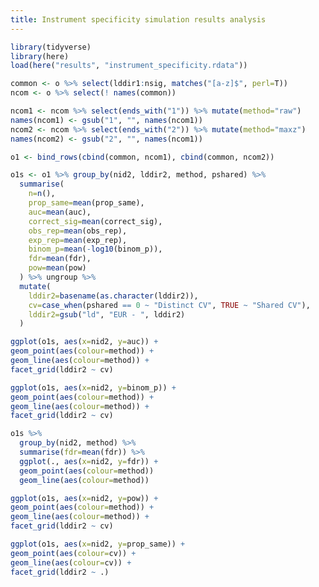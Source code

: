 ```yaml
---
title: Instrument specificity simulation results analysis
---
```


```r
library(tidyverse)
library(here)
load(here("results", "instrument_specificity.rdata"))

common <- o %>% select(lddir1:nsig, matches("[a-z]$", perl=T))
ncom <- o %>% select(! names(common))

ncom1 <- ncom %>% select(ends_with("1")) %>% mutate(method="raw")
names(ncom1) <- gsub("1", "", names(ncom1))
ncom2 <- ncom %>% select(ends_with("2")) %>% mutate(method="maxz")
names(ncom2) <- gsub("2", "", names(ncom1))

o1 <- bind_rows(cbind(common, ncom1), cbind(common, ncom2))

o1s <- o1 %>% group_by(nid2, lddir2, method, pshared) %>%
  summarise(
    n=n(),
    prop_same=mean(prop_same),
    auc=mean(auc),
    correct_sig=mean(correct_sig),
    obs_rep=mean(obs_rep),
    exp_rep=mean(exp_rep),
    binom_p=mean(-log10(binom_p)),
    fdr=mean(fdr),
    pow=mean(pow)
  ) %>% ungroup %>% 
  mutate(
    lddir2=basename(as.character(lddir2)), 
    cv=case_when(pshared == 0 ~ "Distinct CV", TRUE ~ "Shared CV"),
    lddir2=gsub("ld", "EUR - ", lddir2)
  )
```



```r
ggplot(o1s, aes(x=nid2, y=auc)) +
geom_point(aes(colour=method)) +
geom_line(aes(colour=method)) +
facet_grid(lddir2 ~ cv)
```

```r
ggplot(o1s, aes(x=nid2, y=binom_p)) +
geom_point(aes(colour=method)) +
geom_line(aes(colour=method)) +
facet_grid(lddir2 ~ cv)
```

```r
o1s %>% 
  group_by(nid2, method) %>%
  summarise(fdr=mean(fdr)) %>%
  ggplot(., aes(x=nid2, y=fdr)) +
  geom_point(aes(colour=method))
  geom_line(aes(colour=method))
```

```r
ggplot(o1s, aes(x=nid2, y=pow)) +
geom_point(aes(colour=method)) +
geom_line(aes(colour=method)) +
facet_grid(lddir2 ~ cv)
```

```r
ggplot(o1s, aes(x=nid2, y=prop_same)) +
geom_point(aes(colour=cv)) +
geom_line(aes(colour=cv)) +
facet_grid(lddir2 ~ .)
```

